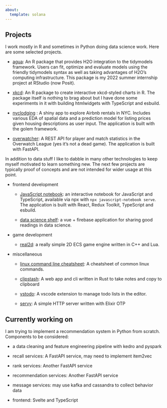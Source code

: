 ```yaml
---
about:
  template: solana
---
```


## Projects

I work mostly in R and sometimes in Python doing data science work. Here are some selected projects.

- [agua](https://agua.tidymodels.org): An R package that provides H2O integration to the tidymodels framework. Users can fit, optimize and evaluate models using the friendly tidymodels syntax as well as taking advantages of H2O's computing infrastructure. This package is my 2022 summer internship project at RStudio (now Posit).

- [xkcd](https://qiushiyan.github.io/xkcd/): An R package to create interactive xkcd-styled charts in R. The package itself is nothing to brag about but I have done some experiments in it with building htmlwidgets with TypeScript and esbuild.

- [nyclodging](https://github.com/qiushiyan/nyclodging) : A shiny app to explore Airbnb rentals in NYC. Includes various EDA of spatial data and a prediction model for listing prices given housing descriptions as user input. The application is built with the golem framework.

- [overwatcher](https://overwatcher-stat.herokuapp.com/docs): A REST API for player and match statistics in the Overwatch League (yes it's not a dead game). The application is built with FastAPI.


In addition to data stuff I like to dabble in many other technologies to keep myself motivated to learn something new.
The next few projects are typically proof of concepts and are not intended for wider usage at this point.

- frontend development

  - [JavaScript notebook](https://github.com/qiushiyan/js-notebook): an interactive notebook for JavaScript and TypeScript, available via npx with `npx javascript-notebook serve`. The application is built with React, Redux Toolkit, TypeScript and esbuild.

  - [data science shelf](dsbook-list.web.app/): a vue + firebase application for sharing good readings in data science.

- game development

  - [real2d](https://github.com/qiushiyan/real2d): a really simple 2D ECS game engine written in C++ and Lua.

- miscellaneous

  - [linux command line cheatsheet](https://github.com/qiushiyan/linux-command-line-cheatsheet/blob/main/Linux_Command_Line_Cheat_Sheet.pdf?raw=true): A cheatsheet of common linux commands.

  - [clipstash](https://github.com/qiushiyan/clipstash): A web app and cli written in Rust to take notes and copy to clipboard

  - [vstodo](https://github.com/qiushiyan/vstodo): A vscode extension to manage todo lists in the editor.

  - [servy](https://github.com/qiushiyan/servy): A simple HTTP server written with Elixir OTP


## Currently working on

I am trying to implement a recommendation system in Python from scratch. Components to be considered:

- a data cleaning and feature engineering pipeline with kedro and pyspark

- recall services: A FastAPI service, may need to implement item2vec

- rank services: Another FastAPI service

- recommendation services: Another FastAPI service

- message services: may use kafka and cassandra to collect behavior data

- frontend: Svelte and TypeScript
